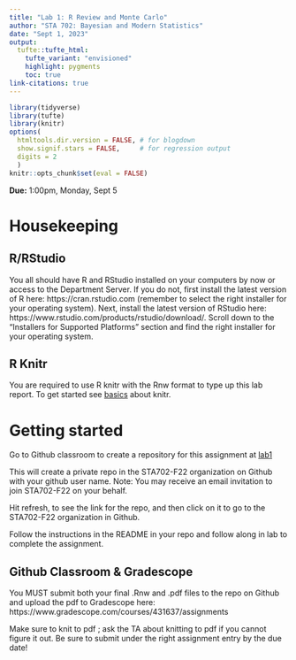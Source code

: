 ```yaml
---
title: "Lab 1: R Review and Monte Carlo"
author: "STA 702: Bayesian and Modern Statistics"
date: "Sept 1, 2023"
output: 
  tufte::tufte_html:
    tufte_variant: "envisioned"
    highlight: pygments
    toc: true
link-citations: true
---
```


```r
library(tidyverse)
library(tufte)
library(knitr)
options(
  htmltools.dir.version = FALSE, # for blogdown
  show.signif.stars = FALSE,     # for regression output
  digits = 2
  )
knitr::opts_chunk$set(eval = FALSE)
```

**Due:** 1:00pm, Monday, Sept 5


# Housekeeping

## R/RStudio

You all should have R and RStudio installed on your computers by now or access to the Department Server. If you do not, first install the latest version of R here: https://cran.rstudio.com (remember to select the right installer for your operating system). Next, install the latest version of RStudio here: https://www.rstudio.com/products/rstudio/download/. Scroll down to the "Installers for Supported Platforms" section and find the right installer for your operating system.

## R Knitr

You are required to use R knitr with the Rnw format to type up this lab report.  To get started see [basics](https://kbroman.org/knitr_knutshell/pages/latex.html) about knitr.


# Getting started

Go to Github classroom to create a repository for this assignment  at [lab1](https://classroom.github.com/a/YwWHy4_m)

This will create a private repo in the STA702-F22 organization on Github with your github user name. Note: You may receive an email invitation to join STA702-F22 on your behalf. 

Hit refresh, to see the link for the repo, and then click on it to go to the STA702-F22 organization in Github.

Follow the instructions in the README in your repo and follow along in lab to complete the assignment. 

## Github Classroom & Gradescope

You MUST submit both your final .Rnw and .pdf files to the repo on Github and upload the pdf to Gradescope here: https://www.gradescope.com/courses/431637/assignments 

Make sure to knit to pdf ; ask the TA about knitting to pdf if you cannot figure it out. Be sure to submit under the right assignment entry by the due date!


    
